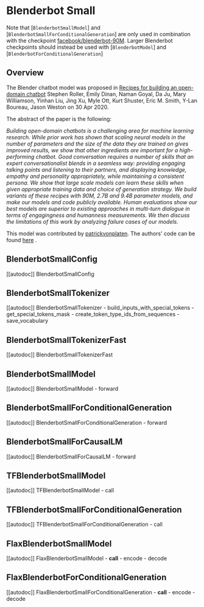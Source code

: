 <!--Copyright 2020 The HuggingFace Team. All rights reserved.

Licensed under the Apache License, Version 2.0 (the "License"); you may not use this file except in compliance with
the License. You may obtain a copy of the License at

http://www.apache.org/licenses/LICENSE-2.0

Unless required by applicable law or agreed to in writing, software distributed under the License is distributed on
an "AS IS" BASIS, WITHOUT WARRANTIES OR CONDITIONS OF ANY KIND, either express or implied. See the License for the
specific language governing permissions and limitations under the License.
-->

# Blenderbot Small

Note that [`BlenderbotSmallModel`] and
[`BlenderbotSmallForConditionalGeneration`] are only used in combination with the checkpoint
[facebook/blenderbot-90M](https://huggingface.co/facebook/blenderbot-90M). Larger Blenderbot checkpoints should
instead be used with [`BlenderbotModel`] and
[`BlenderbotForConditionalGeneration`]

## Overview

The Blender chatbot model was proposed in [Recipes for building an open-domain chatbot](https://arxiv.org/pdf/2004.13637.pdf) Stephen Roller, Emily Dinan, Naman Goyal, Da Ju, Mary Williamson, Yinhan Liu,
Jing Xu, Myle Ott, Kurt Shuster, Eric M. Smith, Y-Lan Boureau, Jason Weston on 30 Apr 2020.

The abstract of the paper is the following:

*Building open-domain chatbots is a challenging area for machine learning research. While prior work has shown that
scaling neural models in the number of parameters and the size of the data they are trained on gives improved results,
we show that other ingredients are important for a high-performing chatbot. Good conversation requires a number of
skills that an expert conversationalist blends in a seamless way: providing engaging talking points and listening to
their partners, and displaying knowledge, empathy and personality appropriately, while maintaining a consistent
persona. We show that large scale models can learn these skills when given appropriate training data and choice of
generation strategy. We build variants of these recipes with 90M, 2.7B and 9.4B parameter models, and make our models
and code publicly available. Human evaluations show our best models are superior to existing approaches in multi-turn
dialogue in terms of engagingness and humanness measurements. We then discuss the limitations of this work by analyzing
failure cases of our models.*

This model was contributed by [patrickvonplaten](https://huggingface.co/patrickvonplaten). The authors' code can be
found [here](https://github.com/facebookresearch/ParlAI) .

## BlenderbotSmallConfig

[[autodoc]] BlenderbotSmallConfig

## BlenderbotSmallTokenizer

[[autodoc]] BlenderbotSmallTokenizer
    - build_inputs_with_special_tokens
    - get_special_tokens_mask
    - create_token_type_ids_from_sequences
    - save_vocabulary

## BlenderbotSmallTokenizerFast

[[autodoc]] BlenderbotSmallTokenizerFast

## BlenderbotSmallModel

[[autodoc]] BlenderbotSmallModel
    - forward

## BlenderbotSmallForConditionalGeneration

[[autodoc]] BlenderbotSmallForConditionalGeneration
    - forward

## BlenderbotSmallForCausalLM

[[autodoc]] BlenderbotSmallForCausalLM
    - forward

## TFBlenderbotSmallModel

[[autodoc]] TFBlenderbotSmallModel
    - call

## TFBlenderbotSmallForConditionalGeneration

[[autodoc]] TFBlenderbotSmallForConditionalGeneration
    - call

## FlaxBlenderbotSmallModel

[[autodoc]] FlaxBlenderbotSmallModel
    - __call__
    - encode
    - decode

## FlaxBlenderbotForConditionalGeneration

[[autodoc]] FlaxBlenderbotSmallForConditionalGeneration
    - __call__
    - encode
    - decode
